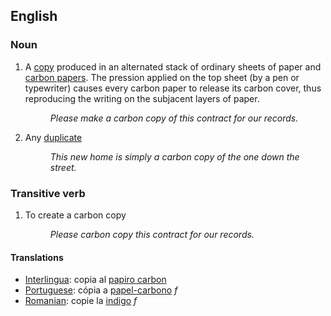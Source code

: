{{wikipedia|carbon copying}}
==English==
===Noun===
#A [[copy]] produced in an alternated stack of ordinary sheets of paper and [[carbon paper]]s. The pression applied on the top sheet (by a pen or typewriter) causes every carbon paper to release its carbon cover, thus reproducing the writing on the subjacent layers of paper.
#:''Please make a carbon copy of this contract for our records.''
#Any [[duplicate]]
#:''This new home is simply a carbon copy of the one down the street.''

===Transitive verb===
# To create a carbon copy
#:''Please carbon copy this contract for our records.''

====Translations====
*[[Interlingua]]: copia al [[papiro carbon]]
*[[Portuguese]]: cópia a [[papel-carbono]] ''f''
*[[Romanian]]: copie la [[indigo]] ''f''